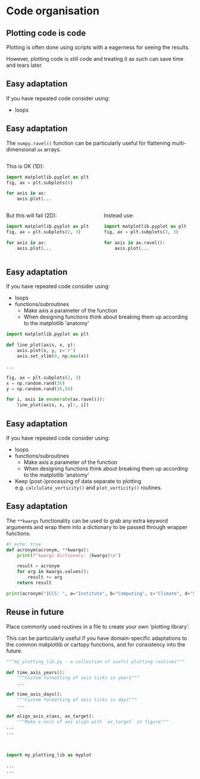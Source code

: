 # Code organisation

## Plotting code is code {.smaller}

Plotting is often done using scripts with a eagerness for seeing the results.

However, plotting code is still code and treating it as such can save time
and tears later.


## Easy adaptation

If you have repeated code consider using:

- loops


## Easy adaptation

The `numpy.ravel()` function can be particularly useful for flattening multi-dimensional
`ax` arrays.

::::{.columns}
:::{.column width=50%}
This is OK (1D):
```python
import matplotlib.pyplot as plt
fig, ax = plt.subplots(6)

for axis in ax:
    axis.plot(...
```
:::
:::{.column width=50%}
:::
::::

::::{.columns}
:::{.column width=50%}
But this will fail (2D):
```python
import matplotlib.pyplot as plt
fig, ax = plt.subplots(2, 3)

for axis in ax:
    axis.plot(...
```
:::
:::{.column width=50%}
:::{.fragment}
Instead use:
```python
import matplotlib.pyplot as plt
fig, ax = plt.subplots(2, 3)

for axis in ax.ravel():
    axis.plot(...
```
:::
:::
::::

## Easy adaptation

If you have repeated code consider using:

- loops
- functions/subroutines
  - Make axis a parameter of the function
  - When designing functions think about breaking them up according to the matplotlib 'anatomy'

```python
import matplotlib.pyplot as plt

def line_plot(axis, x, y):
    axis.plot(x, y, c='r')
    axis.set_xlim(0, np.max(x))

...

fig, ax = plt.subplots(2, 3)
x = np.random.rand(36)
y = np.random.rand(36,50)

for i, axis in enumerate(ax.ravel()):
    line_plot(axis, x, y[:, i])
```

## Easy adaptation

If you have repeated code consider using:

- loops
- functions/subroutines
  - Make axis a parameter of the function
  - When designing functions think about breaking them up according to the matplotlib 'anatomy'
- Keep (post-)processing of data separate to plotting\
  e.g. `calclulate_vorticity()` and `plot_vorticity()` routines.



## Easy adaptation

The `**kwargs` functionality can be used to grab any extra keyword arguments and wrap them
into a dictionary to be passed through wrapper functions.

```python
#| echo: true
def acronym(acronym, **kwargs):
    print(f"kwargs dictionary: {kwargs}\n")

    result = acronym
    for arg in kwargs.values():
        result += arg
    return result

print(acronym("ICCS: ", a="Institute", b="Computing", c="Climate", d="Science"))
```


## Reuse in future

Place commonly used routines in a file to create your own 'plotting library'.

This can be particularly useful if you have domain-specific adaptations to the common
matplotlib or cartopy functions, and for consistency into the future.

```python
"""my_plotting_lib.py - a collection of useful plotting routines"""

def time_axis_years():
    """Custom formatting of axis ticks in years"""
    ...

def time_axis_days():
    """Custom formatting of axis ticks in days"""
    ...

def align_axis_x(axs, ax_target):
    """Make x-axis of axs align with `ax_target` in figure"""
...
...
```

\

```python
import my_plotting_lib as myplot

...
...
```
